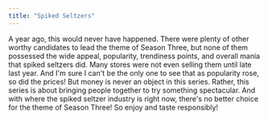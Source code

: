 ```yaml
---
title: "Spiked Seltzers"
---
```


A year ago, this would never have happened. There were plenty of other worthy candidates to lead the theme of Season Three, but none of them possessed the wide appeal, popularity, trendiness points, and overall mania that spiked seltzers did. Many stores were not even selling them until late last year. And I'm sure I can't be the only one to see that as popularity rose, so did the prices! But money is never an object in this series. Rather, this series is about bringing people together to try something spectacular. And with where the spiked seltzer industry is right now, there's no better choice for the theme of Season Three! So enjoy and taste responsibly!